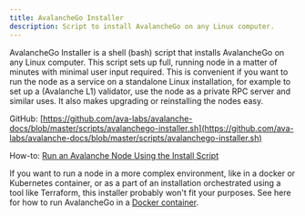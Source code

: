```yaml
---
title: AvalancheGo Installer
description: Script to install AvalancheGo on any Linux computer.
---
```


AvalancheGo Installer is a shell (bash) script that installs AvalancheGo on any Linux computer. This script sets up full, running node in a matter of minutes with minimal user input required. This is convenient if you want to run the node as a service on a standalone Linux installation, for example to set up a (Avalanche L1) validator, use the node as a private RPC server and similar uses. It also makes upgrading or reinstalling the nodes easy.

GitHub: [https://github.com/ava-labs/avalanche-docs/blob/master/scripts/avalanchego-installer.sh](https://github.com/ava-labs/avalanche-docs/blob/master/scripts/avalanchego-installer.sh)

How-to: [Run an Avalanche Node Using the Install Script](/nodes/using-install-script/installing-avalanche-go)

If you want to run a node in a more complex environment, like in a docker or Kubernetes container, or as a part of an installation orchestrated using a tool like Terraform, this installer probably won't fit your purposes. See here for how to run AvalancheGo in a [Docker container](/tooling/guides/run-with-docker).